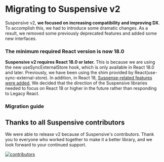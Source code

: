 
# Migrating to Suspensive v2

Suspensive v2, **we focused on increasing compatibility and improving DX**.
To accomplish this, we had to introduce some dramatic changes. As a result, we removed some previously deprecated features and added some new interfaces.

### The minimum required React version is now 18.0

**Suspensive v2 requires React 18.0 or later.** This is because we are using the new useSyncExternalStore hook, which is only available in React 18.0 and later. Previously, we have been using the shim provided by React(use-sync-external-store).
In addition, in React 18, [Suspense-related features were added](https://legacy.reactjs.org/blog/2022/03/29/react-v18.html), We decided that the direction of the Suspensive libraries needed to focus on React 18 or higher in the future rather than responding to Legacy React.

### Migration guide

<Cards num={2}>
  <Card title="See @suspensive/react v2" href="/docs/react/migrate-to-v2" />
  <Card title="See @suspensive/react-query v2" href="/docs/react-query/migrate-to-v2" />
</Cards>

## Thanks to all Suspensive contributors

We were able to release v2 because of Suspensive's contributors. Thank you to everyone who worked together to make it a better library, and we look forward to your continued support.

[![contributors](https://contrib.rocks/image?repo=suspensive/react)](https://github.com/suspensive/react/graphs/contributors)
